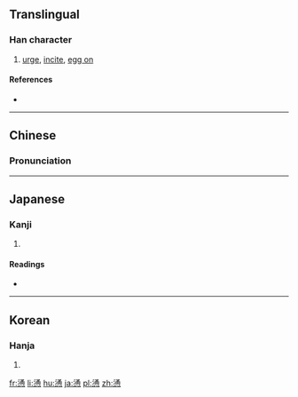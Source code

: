 {{also|恿}}
==Translingual==

===Han character===
{{Han char|rn=61|rad=心|as=10|sn=14|four=|canj=水月心 (EBP), XX水月心 (XXEBP)|ids=⿱[[涌]][[心]]}}

# [[urge]], [[incite]], [[egg on]]

====References====
* {{Han ref|kx=0397.170|dkj=11039|dj=0736.110|hdz=42334.160|uh=6142|ud=24898}}

----

==Chinese==
{{zh-hanzi-box|[[慂]]}}

===Pronunciation===
{{zh-pron
|m=yǒng
|c=jung5
|mc=y
|oc=y
|ma=
|cat=v
}}

----

==Japanese==

===Kanji===
{{ja-kanji|grade=|rs=心10}}

# {{defn|lang=ja|sort=心10}}

====Readings====
* {{ja-readings|on=[[よう]] (yō), [[ゆ]] (yu)|kun=[[しいる]] (shiiru), [[すすめる]] (susumeru)}}

----

==Korean==

===Hanja===
{{ko-hanja|hangeul=용|eumhun=|rv=yong|mr=yong|y=yong}}

# {{defn|lang=ko|sort=心10}}

[[fr:慂]]
[[li:慂]]
[[hu:慂]]
[[ja:慂]]
[[pl:慂]]
[[zh:慂]]